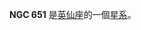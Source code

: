 {{NGCInfoBox|NGCID=NGC 651|發現者=弗里德里希·威廉·赫歇爾|發現日期=1787年11月12日|其他編號=M 76, NGC 650, PK 130-10.1|曆元=J2000.0|赤經=1時42分22秒
|赤緯=51°34'50"|星座=英仙座|星體=星系|星等=10.1|表面亮度=|藍等=12.2}}

'''NGC 651''' 是[[英仙座|英仙座]]的一個[[星系|星系]]。

{{NGCReference|651}}
{{Catalogs|NGC=651}}